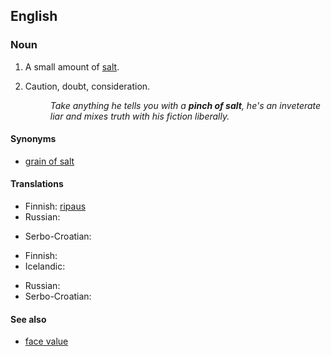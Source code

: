 ==English==

===Noun===
{{en-noun|head=[[pinch]] [[of]] [[salt]]|pl=pinches of salt}}

# A small amount of [[salt]].
# {{figuratively}} Caution, doubt, consideration.
#: ''Take anything he tells you with a '''pinch of salt''', he's an inveterate liar and mixes truth with his fiction liberally.''

====Synonyms====
* [[grain of salt]]

====Translations====
{{trans-top|small amount of salt}}
* Finnish: [[ripaus#Finnish|ripaus]] {{t-|fi|suolaa}}
* Russian: {{t|ru|щепотка соли|f|tr=ščepótka sóli|sc=Cyrl}}
{{trans-mid}}
* Serbo-Croatian: {{t-|sh|zrno soli|n}}
{{trans-bottom}}

{{trans-top|caution}}
* Finnish: {{t-|fi|varauksella}}
* Icelandic: {{qualifier|with a pinch of salt}} {{t+|is|fyrirvari|alt=með fyrirvara}}
{{trans-mid}}
* Russian: {{t|ru|осторожность|tr=ostoróžnostʹ|sc=Cyrl}}
* Serbo-Croatian: {{t-|sh|zrno soli|n}}
{{trans-bottom}}

====See also====
* [[face value]]